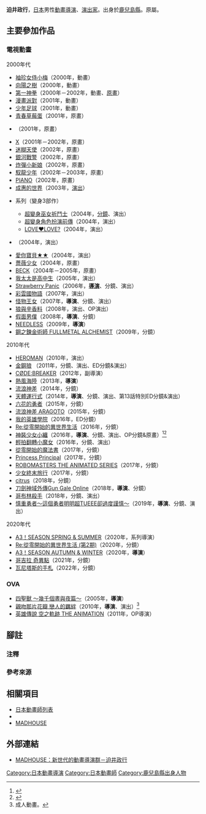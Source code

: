 {{multiple issues|
{{Notability Unreferenced|time=2017-01-19T05:07:27+00:00}}
{{Primarysources|time=2017-01-19T05:07:27+00:00}}
}}
{{noteTA|G1=Anime}}
{{japanese|japanese=迫井 政行|kana=さこい まさゆき|romaji=Sakoi Masayuki}}
'''迫井政行'''{{BD|1974年|6月29日||}}，[[日本|日本]]男性[[動畫|動畫]][[導演|導演]]、[[戲劇|演出家]]。出身於[[鹿兒島縣|鹿兒島縣]]。原屬{{link-ja|IMAGIN (動畫製作公司)|イマジン (アニメ制作会社)|IMAGIN}}。

== 主要參加作品 ==
=== 電視動畫 ===
; 2000年代
* [[袖珍女侍小梅|袖珍女侍小梅]]（2000年，動畫）
* [[向陽之樹|向陽之樹]]（2000年，動畫）
* [[第一神拳|第一神拳]]（2000年－2002年，動畫、[[原畫|原畫]]）
* [[漫畫派對_(遊戲)|漫畫派對]]（2001年，動畫）
* [[少年足球|少年足球]]（2001年，動畫）
* [[青春草莓蛋|青春草莓蛋]]（2001年，原畫）
* {{link-ja|Z.O.E Dolores, i|Z.O.E Dolores, i}}（2001年，原畫）
* [[X_(漫畫)|X]]（2001年－2002年，原畫）
* [[迷糊天使|迷糊天使]]（2002年，原畫）
* [[銀河戰警|銀河戰警]]（2002年，原畫）
* [[炸彈小新娘|炸彈小新娘]]（2002年，原畫）
* [[馭龍少年|馭龍少年]]（2002年－2003年，原畫）
* [[PIANO|PIANO]]（2002年，原畫）
* [[成惠的世界|成惠的世界]]（2003年，[[戲劇|演出]]）
* {{link-ja|A15|A15}}系列（變身3部作）
** [[超變身巫女祈鬥士|超變身巫女祈鬥士]]（2004年，[[分鏡|分鏡]]、演出）
** [[超變身角色扮演前傳|超變身角色扮演前傳]]（2004年，演出）
** [[LOVE♥LOVE?|LOVE♥LOVE?]]（2004年，演出）
* {{link-ja|KURAU Phantom Memory|KURAU Phantom Memory}}（2004年，演出）
* [[愛你寶貝|愛你寶貝★★]]（2004年，演出）
* [[薔薇少女|薔薇少女]]（2004年，原畫）
* [[BECK_(漫畫)|BECK]]（2004年－2005年，原畫）
* [[我太太是高中生|我太太是高中生]]（2005年，演出）
* [[草莓危機|Strawberry Panic]]（2006年，'''[[導演|導演]]'''、分鏡、演出）
* [[彩雲國物語|彩雲國物語]]（2007年，演出）
* [[怪物王女|怪物王女]]（2007年，'''導演'''、分鏡、演出）
* [[狼與辛香料|狼與辛香料]]（2008年，演出、OP演出）
* [[假面男僕|假面男僕]]（2008年，'''導演'''、分鏡）
* [[NEEDLESS|NEEDLESS]]（2009年，'''導演'''）
* [[鋼之鍊金術師_FULLMETAL_ALCHEMIST|鋼之鍊金術師 FULLMETAL ALCHEMIST]]（2009年，分鏡）

; 2010年代
* [[HEROMAN|HEROMAN]]（2010年，演出）
* [[金鋼狼|金鋼狼]] {{link-ja|金鋼狼 (2011年動畫)|ウルヴァリン (アニメ)|(2011年動畫)}}（2011年，分鏡、演出、ED分鏡&演出）
* [[CØDE:BREAKER_法外制裁者|CØDE:BREAKER]]（2012年，副導演）
* [[熱風海陸|熱風海陸]]（2013年，'''導演'''）
* [[流浪神差|流浪神差]]（2014年，分鏡）
* [[天體的秩序|天體運行式]]（2014年，'''導演'''、分鏡、演出、第13話特別ED分鏡&演出）
* [[六花的勇者|六花的勇者]]（2015年，分鏡）
* [[流浪神差|流浪神差 ARAGOTO]]（2015年，分鏡）
* [[我的英雄學院|我的英雄學院]]（2016年，ED分鏡）
* [[Re:從零開始的異世界生活_(動畫)|Re:從零開始的異世界生活]]（2016年，分鏡）
* [[神裝少女小纏|神裝少女小纏]]（2016年，'''導演'''、分鏡、演出、OP分鏡&原畫）<ref>{{cite web|url=https://anime.eiga.com/program/105546/|title=神裝少女小纏：作品情報|publisher=Anime Hack|accessdate=2020-08-08|language=ja|archive-date=2022-01-30|archive-url=https://web.archive.org/web/20220130174455/https://anime.eiga.com/program/105546/|dead-url=no}}</ref><ref>{{Cite news|url=https://anime.eiga.com/news/102952/|script-title=ja:WHITE FOX初のオリジナルアニメ「装神少女まとい」10月から放送開始 諏訪彩花が和風魔法少女役に抜てき|publisher=Anime Hack|date=2016-07-19|accessdate=2020-04-11|language=ja|archive-date=2020-04-11|archive-url=https://web.archive.org/web/20200411054233/https://anime.eiga.com/news/102952/|dead-url=no}}</ref>
* [[輕拍翻轉小魔女|輕拍翻轉小魔女]]（2016年，分鏡、演出）
* [[從零開始的魔法書|從零開始的魔法書]]（2017年，分鏡）
* [[Princess_Principal|Princess Principal]]（2017年，分鏡）
* [[機甲大師|ROBOMASTERS THE ANIMATED SERIES]]（2017年，分鏡）
* [[少女終末旅行|少女終末旅行]]（2017年，分鏡）
* [[citrus_～柑橘味香氣～|citrus]]（2018年，分鏡）
* [[刀劍神域外傳Gun_Gale_Online|刀劍神域外傳Gun Gale Online]]（2018年，'''導演'''、分鏡）
* [[哥布林殺手|哥布林殺手]]（2018年，分鏡、演出）
* [[這個勇者明明超TUEEE卻過度謹慎|慎重勇者～這個勇者明明超TUEEE卻過度謹慎～]]（2019年，'''導演'''、分鏡、演出）

; 2020年代
* [[A3!|A3！SEASON SPRING & SUMMER]]（2020年，系列導演）
* [[Re:從零開始的異世界生活_(動畫)|Re:從零開始的異世界生活 (第2期)]]（2020年，分鏡）
* [[A3!|A3！SEASON AUTUMN & WINTER]]（2020年，'''導演'''）
* [[哥吉拉_奇異點|哥吉拉 奇異點]]（2021年，分鏡）
* [[瓦尼塔斯的手札|瓦尼塔斯的手札]]（2022年，分鏡）

=== OVA ===
* [[天使的尾巴|四聖獸 ～幾千個晝與夜篇～]]（2005年，'''導演'''）
* [[親吻那片花瓣系列#OVA|親吻那片花瓣 戀人的羈絆]]（2010年，'''導演'''、演出）<ref group="注">成人動畫。</ref>
* [[英雄傳說VI_空之軌跡#OVA動畫|英雄傳說 空之軌跡 THE ANIMATION]]（2011年，OP導演）

== 腳註 ==
=== 注釋 ===
{{reflist|group="注"}}

=== 參考來源 ===
{{reflist}}

== 相關項目 ==
* [[日本動畫師列表|日本動畫師列表]]
* {{link-ja|IMAGIN|イマジン (アニメ制作会社)}}
* [[MADHOUSE|MADHOUSE]]

== 外部連結 ==
* [https://web.archive.org/web/20101125053532/http://madhouse.co.jp/column/taf2006/sakoi-masayuki.html#top MADHOUSE：新世代的動畫導演群－迫井政行] {{ja icon}}

{{迫井政行執導作品}}
{{DEFAULTSORT:Sakoi Masayuki}}
[[Category:日本動畫導演|Category:日本動畫導演]]
[[Category:日本動畫師|Category:日本動畫師]]
[[Category:鹿兒島縣出身人物|Category:鹿兒島縣出身人物]]